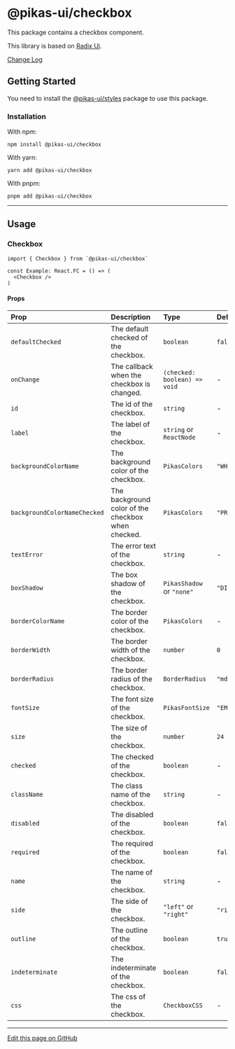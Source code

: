 

<NextSeo title="Checkbox" />

# @pikas-ui/checkbox

This package contains a checkbox component.

This library is based on [Radix Ui](https://www.radix-ui.com/).

<a href="https://github.com/Achaak/pikas/blob/main/packages/ui/checkbox/CHANGELOG.md">
  Change Log
</a>

## Getting Started

You need to install the <a href={stylesLink}>@pikas-ui/styles</a> package to use this package.

### Installation

With npm:

```
npm install @pikas-ui/checkbox
```

With yarn:

```
yarn add @pikas-ui/checkbox
```

With pnpm:

```
pnpm add @pikas-ui/checkbox
```

---

## Usage

### Checkbox

<CheckboxExample />

```tsx
import { Checkbox } from `@pikas-ui/checkbox`

const Example: React.FC = () => (
  <Checkbox />
)
```

#### Props

| Prop                         | Description                                        | Type                         | Default          |
| :--------------------------- | :------------------------------------------------- | :--------------------------- | :--------------- |
| `defaultChecked`             | The default checked of the checkbox.               | `boolean`                    | `false`          |
| `onChange`                   | The callback when the checkbox is changed.         | `(checked: boolean) => void` | -                |
| `id`                         | The id of the checkbox.                            | `string`                     | -                |
| `label`                      | The label of the checkbox.                         | `string` or `ReactNode`      | -                |
| `backgroundColorName`        | The background color of the checkbox.              | `PikasColors`                | `"WHITE_FIX"`       |
| `backgroundColorNameChecked` | The background color of the checkbox when checked. | `PikasColors`                | `"PRIMARY"`      |
| `textError`                  | The error text of the checkbox.                    | `string`                     | -                |
| `boxShadow`                  | The box shadow of the checkbox.                    | `PikasShadow` or `"none"`    | `"DIMINUTION_1"` |
| `borderColorName`            | The border color of the checkbox.                  | `PikasColors`                | -                |
| `borderWidth`                | The border width of the checkbox.                  | `number`                     | `0`              |
| `borderRadius`               | The border radius of the checkbox.                 | `BorderRadius`               | `"md"`           |
| `fontSize`                   | The font size of the checkbox.                     | `PikasFontSize`              | `"EM-MEDIUM"`    |
| `size`                       | The size of the checkbox.                          | `number`                     | `24`             |
| `checked`                    | The checked of the checkbox.                       | `boolean`                    | -                |
| `className`                  | The class name of the checkbox.                    | `string`                     | -                |
| `disabled`                   | The disabled of the checkbox.                      | `boolean`                    | `false`          |
| `required`                   | The required of the checkbox.                      | `boolean`                    | `false`          |
| `name`                       | The name of the checkbox.                          | `string`                     | -                |
| `side`                       | The side of the checkbox.                          | `"left"` or `"right"`        | `"right"`        |
| `outline`                    | The outline of the checkbox.                       | `boolean`                    | `true`           |
| `indeterminate`              | The indeterminate of the checkbox.                 | `boolean`                    | `false`          |
| `css`                        | The css of the checkbox.                           | `CheckboxCSS`                | -                |

---

[Edit this page on GitHub](https://github.com/Achaak/pikas/blob/main/apps/docs-ui/pages/components/checkbox.mdx)
